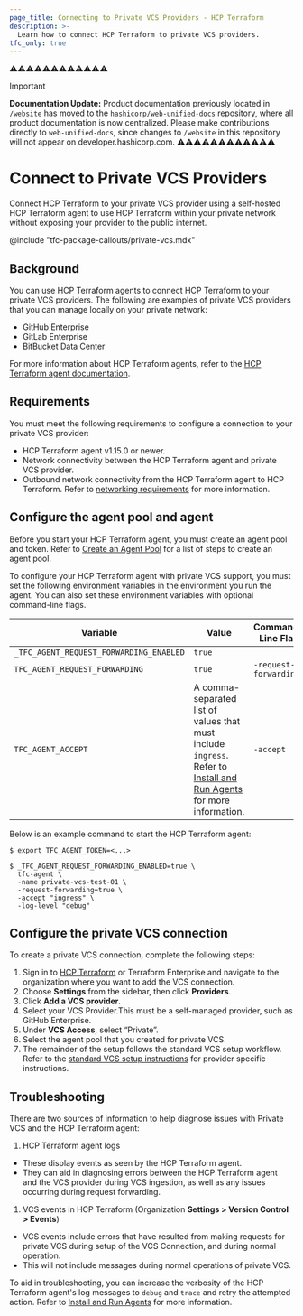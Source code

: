 ```yaml
---
page_title: Connecting to Private VCS Providers - HCP Terraform
description: >-
  Learn how to connect HCP Terraform to private VCS providers.
tfc_only: true
---
```


⚠️⚠️⚠️⚠️⚠️⚠️⚠️⚠️⚠️⚠️⚠️⚠️
> [!IMPORTANT]  
> **Documentation Update:** Product documentation previously located in `/website` has moved to the [`hashicorp/web-unified-docs`](https://github.com/hashicorp/web-unified-docs) repository, where all product documentation is now centralized. Please make contributions directly to `web-unified-docs`, since changes to `/website` in this repository will not appear on developer.hashicorp.com.
⚠️⚠️⚠️⚠️⚠️⚠️⚠️⚠️⚠️⚠️⚠️⚠️

# Connect to Private VCS Providers

Connect HCP Terraform to your private VCS provider using a self-hosted HCP Terraform agent to use HCP Terraform within your private network without exposing your provider to the public internet.

<!-- BEGIN: TFC:only name:pnp-callout -->
@include "tfc-package-callouts/private-vcs.mdx"
<!-- END: TFC:only name:pnp-callout -->

## Background

You can use HCP Terraform agents to connect HCP Terraform to your private VCS providers. The following are examples of private VCS providers that you can manage locally on your private network:

- GitHub Enterprise
- GitLab Enterprise
- BitBucket Data Center

For more information about HCP Terraform agents, refer to the [HCP Terraform agent documentation](/terraform/cloud-docs/agents).

## Requirements

You must meet the following requirements to configure a connection to your private VCS provider:

- HCP Terraform agent v1.15.0 or newer.
- Network connectivity between the HCP Terraform agent and private VCS provider.
- Outbound network connectivity from the HCP Terraform agent to HCP Terraform. Refer to [networking requirements](/terraform/cloud-docs/agents/requirements#networking-requirements) for more information.

## Configure the agent pool and agent

Before you start your HCP Terraform agent, you must create an agent pool and token. Refer to [Create an Agent Pool](/terraform/cloud-docs/agents/agent-pools#create-an-agent-pool) for a list of steps to create an agent pool.

To configure your HCP Terraform agent with private VCS support, you must set the following environment variables in the environment you run the agent. You can also set these environment variables with optional command-line flags.

| Variable | Value | Command-Line Flag |
| -------- | ----- | ----------------- |
| `_TFC_AGENT_REQUEST_FORWARDING_ENABLED` | `true` | |
| `TFC_AGENT_REQUEST_FORWARDING` | `true` | `-request-forwarding` |
| `TFC_AGENT_ACCEPT` | A comma-separated list of values that  must include `ingress`. Refer to [Install and Run Agents](/terraform/cloud-docs/agents/agents#accept) for more information. | `-accept` |

Below is an example command to start the HCP Terraform agent:

```shell-session
$ export TFC_AGENT_TOKEN=<...>
```

```shell-session
$ _TFC_AGENT_REQUEST_FORWARDING_ENABLED=true \
  tfc-agent \
  -name private-vcs-test-01 \
  -request-forwarding=true \
  -accept "ingress" \
  -log-level "debug"
```

## Configure the private VCS connection

To create a private VCS connection, complete the following steps:

1. Sign in to [HCP Terraform](https://app.terraform.io/) or Terraform Enterprise and navigate to the organization where you want to add the VCS connection.
1. Choose **Settings** from the sidebar, then click **Providers**.
1. Click **Add a VCS provider**.
1. Select your VCS Provider.This must be a self-managed provider, such as GitHub Enterprise.
1. Under **VCS Access**, select “Private”.
1. Select the agent pool that you created for private VCS.
1. The remainder of the setup follows the standard VCS setup workflow. Refer to the [standard VCS setup instructions](/terraform/cloud-docs/vcs) for provider specific instructions.


## Troubleshooting

There are two sources of information to help diagnose issues with Private VCS and the HCP Terraform agent:

1. HCP Terraform agent logs
  - These display events as seen by the HCP Terraform agent.
  - They can aid in diagnosing errors between the HCP Terraform agent and the VCS provider during VCS ingestion, as well as any issues occurring during request forwarding.
1. VCS events in HCP Terraform (Organization **Settings > Version Control > Events**)
  - VCS events include errors that have resulted from making requests for private VCS during setup of the VCS Connection, and during normal operation.
  - This will not include messages during normal operations of private VCS.

To aid in troubleshooting, you can increase the verbosity of the HCP Terraform agent's log messages  to `debug` and `trace` and retry the attempted action. Refer to [Install and Run Agents](/terraform/cloud-docs/agents/agents#log-level) for more information.
